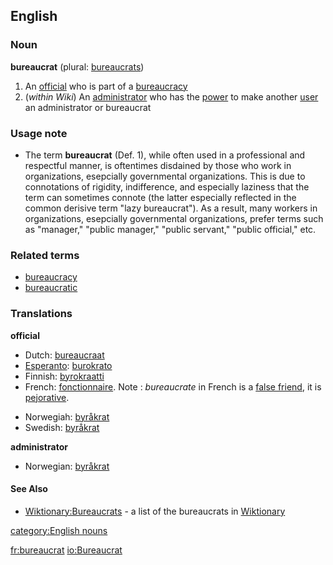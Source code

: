 ==English==
===Noun===
'''bureaucrat''' (plural: [[bureaucrats]])

# An [[official]] who is part of a [[bureaucracy]]
#(''within Wiki'') An [[administrator]] who has the [[power]] to make another [[user]] an administrator or bureaucrat

===Usage note===
*The term '''bureaucrat''' (Def. 1), while often used in a professional and respectful manner, is oftentimes disdained by those who work in organizations, esepcially governmental organizations.  This is due to connotations of rigidity, indifference, and especially laziness that the term can sometimes connote (the latter especially reflected in the common derisive term "lazy bureaucrat").  As a result, many workers in organizations, esepcially governmental organizations, prefer terms such as "manager," "public manager," "public servant," "public official," etc.

===Related terms===
*[[bureaucracy]]
*[[bureaucratic]]

===Translations===
'''official'''
{{top}}
*Dutch: [[bureaucraat]] {{m}}
*[[Esperanto]]: [[burokrato]]
*Finnish: [[byrokraatti]]
*French: [[fonctionnaire]]. Note : ''bureaucrate'' in French is a [[false friend]], it is [[pejorative]].
{{mid}}
*Norwegiah: [[byråkrat]] {{m}}
*Swedish: [[byråkrat]] {{c}}
{{bottom}}
'''administrator'''
{{top}}
{{mid}}
*Norwegian: [[byråkrat]]
{{bottom}}

====See Also====
* [[Wiktionary:Bureaucrats]] - a list of the bureaucrats in [[Wiktionary]]
[[category:English nouns]]

[[fr:bureaucrat]]
[[io:Bureaucrat]]